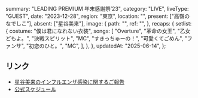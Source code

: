   summary: "LEADING PREMIUM 年末感謝祭’23",
  category: "LIVE",
  liveType: "GUEST",
  date: "2023-12-28",
  region: "東京",
  location: "",
  present: ["高嶺のなでしこ"],
  absent: ["星谷美来"],
  image: {
    path: "",
    ref: "",
  },
  recaps: {
    setlist: {
      costume: "僕は君になれない衣装",
      songs: [
        "Overture",
        "革命の女王",
        "乙女どもよ。",
        "決戦スピリット",
        "MC",
        "すきっちゅーの！",
        "可愛くてごめん",
        "ファンサ",
        "初恋のひと。",
        "MC",
      ],
    },
  },
  updatedAt: "2025-06-14",
};

## リンク

- [星谷美来のインフルエンザ感染に関するご報告](https://takanenonadeshiko.jp/?p=1643)
- [公式スケジュール](https://takanenonadeshiko.jp/?p=1564)
